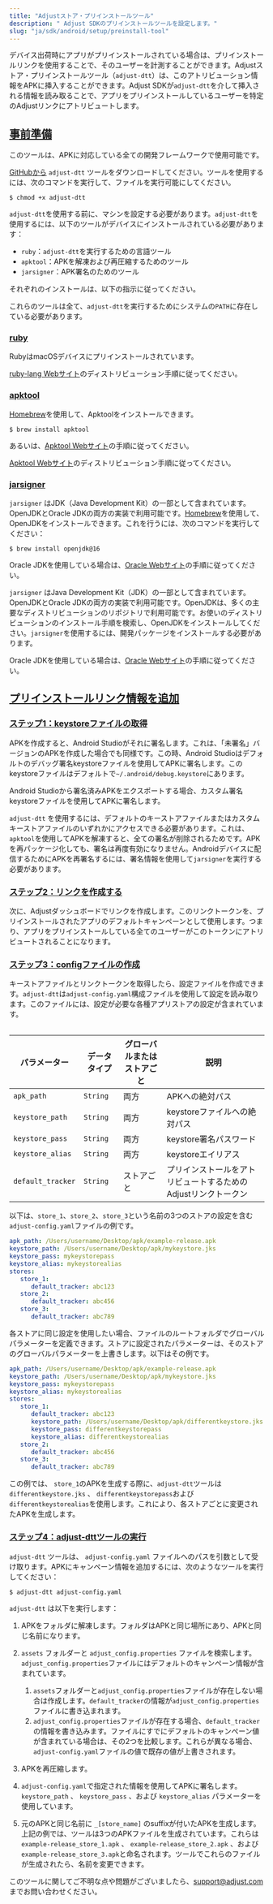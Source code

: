 ```yaml
---
title: "Adjustストア・プリインストールツール"
description: " Adjust SDKのプリインストールツールを設定します。"
slug: "ja/sdk/android/setup/preinstall-tool"
---
```


デバイス出荷時にアプリがプリインストールされている場合は、プリインストールリンクを使用することで、そのユーザーを計測することができます。Adjustストア・プリインストールツール（`adjust-dtt`）は、このアトリビューション情報をAPKに挿入することができます。Adjust SDKが`adjust-dtt`を介して挿入される情報を読み取ることで、アプリをプリインストールしているユーザーを特定のAdjustリンクにアトリビュートします。

## [事前準備](before-you-begin)

<Callout type="note">

このツールは、APKに対応している全ての開発フレームワークで使用可能です。

</Callout>

[GitHubから](https://github.com/adjust/android_sdk/blob/master/tools/adjust-dtt) `adjust-dtt` ツールをダウンロードしてください。ツールを使用するには、次のコマンドを実行して、ファイルを実行可能にしてください。

```console
$ chmod +x adjust-dtt
```

`adjust-dtt`を使用する前に、マシンを設定する必要があります。`adjust-dtt`を使用するには、以下のツールがデバイスにインストールされている必要があります：

-  `ruby`：`adjust-dtt`を実行するための言語ツール
-  `apktool`：APKを解凍および再圧縮するためのツール
-  `jarsigner`：APK署名のためのツール

それぞれのインストールは、以下の指示に従ってください。

<Callout type="important">

これらのツールは全て、`adjust-dtt`を実行するためにシステムの`PATH`に存在している必要があります。

</Callout>

### [ruby](ruby)

<Tabs>
<Tab title="Mac OS" sync="mac">

RubyはmacOSデバイスにプリインストールされています。

</Tab>
<Tab title="Linux" sync="linux">

[ruby\-lang Webサイト](https://www.ruby-lang.org/en/documentation/installation/)のディストリビューション手順に従ってください。

</Tab>
</Tabs>

### [apktool](apktool)

<Tabs>
<Tab title="Mac OS" sync="mac">

[Homebrew](https://brew.sh/)を使用して、Apktoolをインストールできます。

```console
$ brew install apktool
```

あるいは、[Apktool Webサイト](https://ibotpeaches.github.io/Apktool/install/)の手順に従ってください。

</Tab>
<Tab title="Linux" sync="linux">

[Apktool Webサイト](https://ibotpeaches.github.io/Apktool/install/)のディストリビューション手順に従ってください。

</Tab>
</Tabs>

### [jarsigner](jarsigner)

<Tabs>
<Tab title="Mac OS" sync="mac">

`jarsigner` はJDK（Java Development Kit）の一部として含まれています。OpenJDKとOracle JDKの両方の実装で利用可能です。[Homebrew](https://brew.sh)を使用して、OpenJDKをインストールできます。これを行うには、次のコマンドを実行してください：

```console
$ brew install openjdk@16
```

Oracle JDKを使用している場合は、[Oracle Webサイト](https://docs.oracle.com/en/java/javase/16/install/installation-jdk-macos.html#GUID-E8A251B6-D9A9-4276-ABC8-CC0DAD62EA33)の手順に従ってください。

</Tab>
<Tab title="Linux" sync="linux">

`jarsigner` はJava Development Kit（JDK）の一部として含まれています。OpenJDKとOracle JDKの両方の実装で利用可能です。OpenJDKは、多くの主要なディストリビューションのリポジトリで利用可能です。お使いのディストリビューションのインストール手順を検索し、OpenJDKをインストールしてください。`jarsigner`を使用するには、開発パッケージをインストールする必要があります。

Oracle JDKを使用している場合は、[Oracle Webサイト](https://docs.oracle.com/en/java/javase/16/install/installation-jdk-linux-platforms.html#GUID-737A84E4-2EFF-4D38-8E60-3E29D1B884B8)の手順に従ってください。

</Tab>
</Tabs>

## [プリインストールリンク情報を追加](add-preinstall-link-info)

### [ステップ1：keystoreファイルの取得](step-1-get-keystore-file)

APKを作成すると、Android Studioがそれに署名します。これは、「未署名」バージョンのAPKを作成した場合でも同様です。この時、Android Studioはデフォルトのデバッグ署名keystoreファイルを使用してAPKに署名します。このkeystoreファイルはデフォルトで`~/.android/debug.keystore`にあります。

Android Studioから署名済みAPKをエクスポートする場合、カスタム署名keystoreファイルを使用してAPKに署名します。

`adjust-dtt` を使用するには、デフォルトのキーストアファイルまたはカスタムキーストアファイルのいずれかにアクセスできる必要があります。これは、`apktool`を使用してAPKを解凍すると、全ての署名が削除されるためです。APKを再パッケージ化しても、署名は再度有効になりません。Androidデバイスに配信するためにAPKを再署名するには、署名情報を使用して`jarsigner`を実行する必要があります。

### [ステップ2：リンクを作成する](step-2-create-link)

次に、Adjustダッシュボードでリンクを作成します。このリンクトークンを、プリインストールされたアプリのデフォルトキャンペーンとして使用します。つまり、アプリをプリインストールしている全てのユーザーがこのトークンにアトリビュートされることになります。

### [ステップ3：configファイルの作成](step-3-create-a-config-file)

キーストアファイルとリンクトークンを取得したら、設定ファイルを作成できます。`adjust-dtt`は`adjust-config.yaml`構成ファイルを使用して設定を読み取ります。このファイルには、設定が必要な各種アプリストアの設定が含まれています。

<Table>

| パラメーター      | データタイプ | グローバルまたはストアごと | 説明                                                           |
| ----------------- | ------------ | -------------------------- | -------------------------------------------------------------- |
| `apk_path`        | `String`     | 両方                       | APKへの絶対パス                                                |
| `keystore_path`   | `String`     | 両方                       | keystoreファイルへの絶対パス                                   |
| `keystore_pass`   | `String`     | 両方                       | keystore署名パスワード                                         |
| `keystore_alias`  | `String`     | 両方                       | keystoreエイリアス                                             |
| `default_tracker` | `String`     | ストアごと                 | プリインストールをアトリビュートするためのAdjustリンクトークン |

</Table>

以下は、`store_1`、`store_2`、`store_3`という名前の3つのストアの設定を含む`adjust-config.yaml`ファイルの例です。

<CodeBlock title="adjust-config.yaml">

```yaml
apk_path: /Users/username/Desktop/apk/example-release.apk
keystore_path: /Users/username/Desktop/apk/mykeystore.jks
keystore_pass: mykeystorepass
keystore_alias: mykeystorealias
stores:
   store_1:
      default_tracker: abc123
   store_2:
      default_tracker: abc456
   store_3:
      default_tracker: abc789
```

</CodeBlock>

各ストアに同じ設定を使用したい場合、ファイルのルートフォルダでグローバルパラメーターを定義できます。ストアに設定されたパラメーターは、そのストアのグローバルパラメーターを上書きします。以下はその例です。

<CodeBlock title="adjust-config.yaml">

```yaml
apk_path: /Users/username/Desktop/apk/example-release.apk
keystore_path: /Users/username/Desktop/apk/mykeystore.jks
keystore_pass: mykeystorepass
keystore_alias: mykeystorealias
stores:
   store_1:
      default_tracker: abc123
      keystore_path: /Users/username/Desktop/apk/differentkeystore.jks
      keystore_pass: differentkeystorepass
      keystore_alias: differentkeystorealias
   store_2:
      default_tracker: abc456
   store_3:
      default_tracker: abc789
```

</CodeBlock>

この例では、 `store_1`のAPKを生成する際に、`adjust-dtt`ツールは`differentkeystore.jks` 、 `differentkeystorepass`および`differentkeystorealias`を使用します。これにより、各ストアごとに変更されたAPKを生成します。

### [ステップ4：adjust\-dttツールの実行](step-4-run-the-adjust-dtt-tool)

`adjust-dtt` ツールは、 `adjust-config.yaml` ファイルへのパスを引数として受け取ります。APKにキャンペーン情報を追加するには、次のようなツールを実行してください：

```console
$ adjust-dtt adjust-config.yaml
```

`adjust-dtt` は以下を実行します：

1. APKをフォルダに解凍します。フォルダはAPKと同じ場所にあり、APKと同じ名前になります。
2. `assets` フォルダーと `adjust_config.properties` ファイルを検索します。`adjust_config.properties`ファイルにはデフォルトのキャンペーン情報が含まれています。

   1. `assets`フォルダーと`adjust_config.properties`ファイルが存在しない場合は作成します。`default_tracker`の情報が`adjust_config.properties`ファイルに書き込まれます。
   2. `adjust_config.properties`ファイルが存在する場合、`default_tracker`の情報を書き込みます。ファイルにすでにデフォルトのキャンペーン値が含まれている場合は、その2つを比較します。これらが異なる場合、`adjust-config.yaml`ファイルの値で既存の値が上書きされます。

3. APKを再圧縮します。
4. `adjust-config.yaml`で指定された情報を使用してAPKに署名します。`keystore_path` 、 `keystore_pass` 、および `keystore_alias` パラメーターを使用しています。
5. 元のAPKと同じ名前に `_[store_name]` のsuffixが付いたAPKを生成します。上記の例では、ツールは3つのAPKファイルを生成されています。これらは `example-release_store_1.apk` 、 `example-release_store_2.apk` 、および `example-release_store_3.apk`と命名されます。ツールでこれらのファイルが生成されたら、名前を変更できます。

このツールに関してご不明な点や問題がございましたら、[support@adjust.com](mailto:support@adjust.com)までお問い合わせください。
